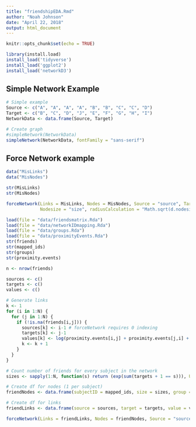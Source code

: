 ```yaml
---
title: "friendshipEDA.Rmd"
author: "Noah Johnson"
date: "April 22, 2018"
output: html_document
---
```


```r
knitr::opts_chunk$set(echo = TRUE)

library(install.load)
install_load('tidyverse')
install_load('ggplot2')
install_load('networkD3')
```

## Simple Network Example

```r
# Simple example
Source <- c("A", "A", "A", "A", "B", "B", "C", "C", "D")
Target <- c("B", "C", "D", "J", "E", "F", "G", "H", "I")
NetworkData <- data.frame(Source, Target)

# Create graph
#simpleNetwork(NetworkData)
simpleNetwork(NetworkData, fontFamily = "sans-serif")
```

## Force Network example
```r
data("MisLinks")
data("MisNodes")
```

```r
str(MisLinks)
str(MisNodes)
```

```r
forceNetwork(Links = MisLinks, Nodes = MisNodes, Source = "source", Target = "target", Value = "value", NodeID = "name",
             Nodesize = "size", radiusCalculation = "Math.sqrt(d.nodesize)+6", Group = "group", opacity = 1, opacityNoHover = TRUE, width = 1000, height = 700, fontSize = 12)
```


```r
load(file = "data/friendsmatrix.Rda")
load(file = "data/networkIDmapping.Rda")
load(file = "data/groups.Rda")
load(file = "data/proximityEvents.Rda")
str(friends)
str(mapped_ids)
str(groups)
str(proximity.events)
```

```r
n <- nrow(friends)

sources <- c()
targets <- c()
values <- c()

# Generate links
k <- 1
for (i in 1:N) {
  for (j in 1:N) {
    if (!is.na(friends[i,j])) {
      sources[k] <- i-1 # forceNetwork requires 0 indexing
      targets[k] <- j-1
      values[k] <- log(proximity.events[i,j] + proximity.events[j,i] + 1) + 1 # pad by 1 so there's no zero-width links
      k <- k + 1
    }
  }
}

# Count number of friends for every subject in the network
sizes <- sapply(1:N, function(s) return (exp(sum(targets + 1 == s))), USE.NAMES = FALSE)

# Create df for nodes (1 per subject)
friendNodes <- data.frame(subjectID = mapped_ids, size = sizes, group = groups)

# Create df for links
friendLinks <- data.frame(source = sources, target = targets, value = values)

```

```r
forceNetwork(Links = friendLinks, Nodes = friendNodes, Source = "source", Target = "target", Value = "value", NodeID = "subjectID", Nodesize = "size", Group = "group", linkWidth = JS("function(d) { return Math.sqrt(d.value); }"), arrows = TRUE, legend = TRUE, zoom = T, opacity = 1, opacityNoHover = 1, charge = -100, width = 1000, height = 700, fontSize = 12)
```

